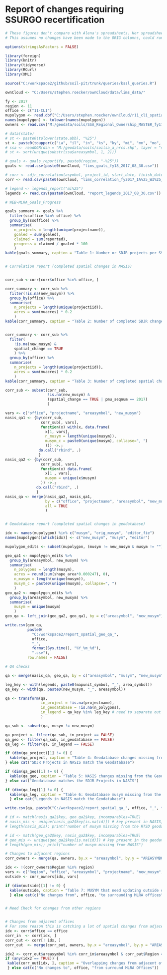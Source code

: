 # Report of changes requiring SSURGO recertification

```{r, echo=FALSE, warning=FALSE, message=FALSE}
# These figures don't compare with Alena's spreadsheets. Her spreadsheets have additional counties that aren't captured in the Project Record.
# This assumes no changes have been made to the ORIG columns, could run Alena's qa against an unedited copy.

options(stringsAsFactors = FALSE)

library(foreign)
library(knitr)
library(tidyverse)
library(RCurl)
library(XML)

source("C:/workspace2/github/soil-pit/trunk/queries/kssl_queries.R")

ownCloud <- "C:/Users/stephen.roecker/ownCloud/data/lims_data/"

fy <- 2017
region <- 11
office <- c("11-CLI")
mupolygon <- read.dbf("C:/Users/stephen.roecker/ownCloud/r11_cli_spatial.dbf", as.is = TRUE)
names(mupolygon) <- tolower(names(mupolygon))
owners <- read.csv("M:/geodata/soils/SSA_Regional_Ownership_MASTER_fy17.csv")

# data(state)
# st <- paste0(tolower(state.abb), "%25")
st <- paste0(toupper(c("ia", "il", "in", "ks", "ky", "mi", "mn", "mo", "ne", "oh", "ok", "sd", "wi")), "%25")
# ssa <- readOGR(dsn = "M:/geodata/soils/soilsa_a_nrcs.shp", layer = "soilsa_a_nrcs", encoding = "ESRI Shapefile")@data
# st <- sort(unique(substr(ssa$areasymbol, 1, 2)))

# goals <- goals_report(fy, paste0(region, "-%25"))
goals <- read.csv(paste0(ownCloud, "lims_goals_fy18_2017_08_30.csv"))

# corr <- sdjr_correlation(asymbol, project_id, start_date, finish_date)
corr <- read.csv(paste0(ownCloud, "lims_correlation_fy2017_IA%25_WI%25_2017_08_30.csv"))

# legend <- legends_report("mi%25")
legends <- read.csv(paste0(ownCloud, "report_legends_2017_08_30.csv"))
```

```{r, summarize geodatabase tabular changes, echo=FALSE, warning=FALSE, message=FALSE, results='asis'}

# WEB-MLRA_Goals_Progress

goals_summary <- goals %>%
  filter(ssoffice %in% office) %>%
  group_by(ssoffice) %>%
  summarise(
    n_projects = length(unique(projectname)),
    goaled = sum(goaled), 
    claimed = sum(reported),
    progress = claimed / goaled * 100
    )
kable(goals_summary, caption = "Table 1: Number or SDJR projects per SS Office")


# Correlation report (completed spatial changes in NASIS)


corr_sub <-corr[corr$office %in% office, ]

corr_summary <- corr_sub %>%
  filter(!is.na(new_musym)) %>%
  group_by(office) %>%
  summarise(
    n_projects = length(unique(projectiid)),
    acres = sum(muacres) * 0.2
    )
kable(corr_summary, caption = "Table 2: Number of completed SDJR changes")


corr_summary <- corr_sub %>%
  filter(
    !is.na(new_musym) &
    spatial_change == TRUE
    ) %>%
  group_by(office) %>%
  summarise(
    n_projects = length(unique(projectiid)),
    acres = sum(muacres) * 0.2
    )
kable(corr_summary, caption = "Table 3: Number of completed spatial changes")

corr_sub <- subset(corr_sub,
                   !is.na(new_musym) &
                   (spatial_change == TRUE | pmu_seqnum == 2017)
                   )

vars <- c("office", "projectname", "areasymbol", "new_musym")
nasis_qa1 <- {by(corr_sub,
                corr_sub[, vars],
                function(x) with(x, data.frame(
                  x[1, vars],
                  n_musym = length(unique(musym)),
                  musym_c = paste0(unique(musym), collapse=", ")
                  ))) ->.;
               do.call("rbind", .)
               }
nasis_qa2 <- {by(corr_sub,
                corr_sub[, vars],
                function(x) data.frame(
                  x[1 , vars],
                  musym = unique(x$musym)
                )) ->.;
              do.call("rbind", .)
              }
nasis_qa <- merge(nasis_qa2, nasis_qa1, 
                  by = c("office", "projectname", "areasymbol", "new_musym"), 
                  all = TRUE
                  )


# Geodatabase report (completed spatial changes in geodatabase)

idx <- names(mupolygon) %in% c("musym", "orig_musym", "editor_fie")
names(mupolygon)[which(idx)] <- c("new_musym", "musym", "editor")

mupolygon_edits <- subset(mupolygon, (musym != new_musym & musym != "") | editor != "ALENA.STEPHENS")

geo_qa1 <- mupolygon_edits %>%
  group_by(areasymbol, new_musym) %>%
  summarise(
    n_polygons = length(musym),
    acres = round(sum(shape_area*0.000247), 0),
    n_musym = length(unique(musym)),
    musym_c = paste0(unique(musym), collapse=", ")
    )
geo_qa2 <- mupolygon_edits %>%
  group_by(areasymbol, new_musym) %>%
  summarise(
    musym = unique(musym)
    )
geo_qa <- left_join(geo_qa2, geo_qa1, by = c("areasymbol", "new_musym"))

write.csv(geo_qa, 
          paste0(
            "C:/workspace2/report_spatial_geo_qa_", 
            office, 
            "_", 
            format(Sys.time(), "%Y_%m_%d"), 
            ".csv"), 
          row.names = FALSE)
```

```{r, QA checks, echo=FALSE}

# QA checks

qa <- merge(nasis_qa, geo_qa, by = c("areasymbol", "musym", "new_musym"), all = TRUE) # match geo_qa2 to nasis_qa2

leg_key <- with(legends, paste0(mapunit_symbol, "_", area_symbol))
qa_key <- with(qa, paste0(new_musym, "_", areasymbol))

qa <- transform(qa,
                in_project = !is.na(projectname),
                in_geodatabase = !is.na(n_polygons),
                in_legend = qa_key %in% leg_key # need to separate out this check, cuz
                )

qa_sub <- subset(qa, musym != new_musym)

qa_project <- filter(qa_sub, in_project == FALSE)
qa_geo <- filter(qa_sub, in_geodatabase == FALSE)
qa_leg <- filter(qa, in_legend == FALSE)

if (dim(qa_project)[1] != 0) {
  kable(qa_project, caption = "Table 4: Geodatabase changes missing from NASIS - Missing values (NA) need to be either added/removed from NASIS or the RTSD geodatabase, Otherwise they maybe splits that need to be relinked to a new additional mapunit.")
} else cat("SDJR Projects in NASIS match the Geodatabase")

if (dim(qa_geo)[1] != 0) {
  kable(qa_geo, caption = "Table 5: NASIS changes missing from the Geodatabase - Missing values (NA) need to be either added/removed from NASIS or the RTSD geodatabase, Otherwise they maybe splits that need to be relinked to a new additional mapunit.")
} else cat("Geodatabase matches the SDJR Projects in NASIS")

if (dim(qa_leg)[1] != 0) {
  kable(qa_leg, caption = "Table 6: Geodatabase musym missing from the legend")
  } else cat("Legends in NASIS match the Geodatabase")

write.csv(qa, paste0("C:/workspace2/report_spatial_qa_", office, "_", format(Sys.time(), "%Y_%m_%d"), ".csv"))

# id <- match(nasis_qa2$key, geo_qa2$key, incomparables=TRUE)
# nasis_mis <- unique(nasis_qa2$key[is.na(id)]) # key present in NASIS, but missing from the geodatabase
# length(nasis_mis); print("number of musym missing from the RTSD geodatabase")

# id <- match(geo_qa2$key, nasis_qa2$key, incomparables=TRUE)
# geo_mis <- unique(geo_qa2$key[is.na(id)]) # key present in the geodatabase, but missing from NASIS
# length(geo_mis); print("number of musym missing from NASIS")

```

```{r, adjacent regions, echo=FALSE}
# Changes to adjacent regions
corr_owners <- merge(qa, owners, by.x = "areasymbol", by.y = "AREASYMBOL", all.x = TRUE)

idx <- !(corr_owners$Region %in% region)
vars <- c("Region", "office", "areasymbol", "projectname", "new_musym", "musym", "n_polygons", "acres", "in_legend")
outside <- corr_owners[idx, vars]

if (dim(outside)[1] != 0) {
  kable(outside, caption = "Table 7: MUSYM that need updating outside of Region")
  } else cat(c("No changes from", office, "to surrounding MLRA offices"))


# Need Check for changes from other regions


# Changes from adjacent offices
# For some reason this is catching a lot of spatial changes from adjacent Regions
idx <- corr$office == office
corr_in  <- corr[idx, ]
corr_out <- corr[! idx, ]
corr_out  <- merge(corr_out, owners, by.x = "areasymbol", by.y = "AREASYMBOL", all.x = TRUE)

idx2 <- corr_out$areasymbol %in% corr_in$areasymbol & corr_out$Region == 11 & ! corr_out$projecttypename %in% c("MLRA", "SDJR") & (corr_out$spatial_change == TRUE | is.na(corr_out$spatial_change) | corr_out$pmu_seqnum %in% fy) & grepl("11", corr_out$office)
if (any(idx2 == TRUE)) {
 kable(corr_out[idx, ], caption = "Overlapping changes from adjacent offices")
 } else cat(c("No changes to", office, "from surround MLRA Offices")) 
```
